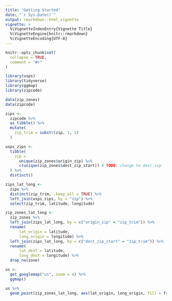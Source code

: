 ```yaml
---
title: "Getting Started"
date: "`r Sys.Date()`"
output: rmarkdown::html_vignette
vignette: >
  %\VignetteIndexEntry{Vignette Title}
  %\VignetteEngine{knitr::rmarkdown}
  %\VignetteEncoding{UTF-8}
---
```


```r
knitr::opts_chunk$set(
  collapse = TRUE,
  comment = "#>"
)
```

```r
library(usps)
library(tidyverse)
library(ggmap)
library(zipcode)
```

```r
data(zip_zones)
data(zipcode)

zips <- 
  zipcode %>% 
  as_tibble() %>% 
  mutate(
    zip_trim = substr(zip, 1, 3)
  )
```

```r
usps_zips <-
  tibble(
    zip =
      unique(zip_zones$origin_zip) %>% 
      c(unique(zip_zones$dest_zip_start)) # TODO: change to dest_zip
  ) %>% 
  distinct()
```


```r
zips_lat_long <- 
  zips %>% 
  distinct(zip_trim, .keep_all = TRUE) %>% 
  left_join(usps_zips, by = "zip") %>% 
  select(zip_trim, latitude, longitude)
```


```r
zip_zones_lat_long <- 
  zip_zones %>% 
  left_join(zips_lat_long, by = c("origin_zip" = "zip_trim")) %>% 
  rename(
      lat_origin = latitude,
      long_origin = longitude) %>% 
  left_join(zips_lat_long, by = c("dest_zip_start" = "zip_trim")) %>% 
  rename(
      lat_dest = latitude,
      long_dest = longitude) %>% 
  drop_na(zone)
```


```r
us <- 
  get_googlemap("us", zoom = 4) %>% 
  ggmap()
```


```r
us %>% 
  geom_point(zip_zones_lat_long, aes(lat_origin, long_origin, fill = factor(zone)))
```





